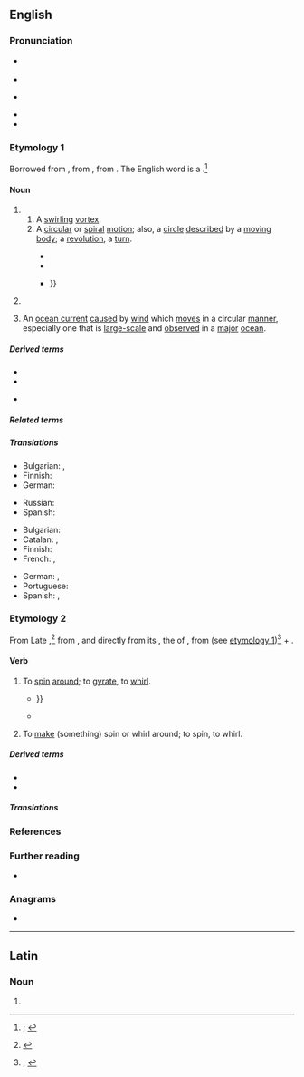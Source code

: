 ==English==
{{was wotd|2021|June|8}}

===Pronunciation===
{{multiple images
|direction = vertical
|image1 = Naruto whirlpool - Flickr - MShades.jpg
|caption1 = A gyre ''(sense 1.1)'' or [[whirlpool#Noun|whirlpool]], one of the {{w|Naruto whirlpools}} regularly seen in the {{w|Naruto Strait}}, [[Japan]].
|image2 = Oceanic gyres.png
|caption2 = A [[map#Noun|map]] [[show#Verb|showing]] the [[five]] [[major#Adjective|major]] [[oceanwide]] gyres ''(sense 3)''; from left to right, they are the [[Indian Ocean]], [[North Pacific]] and [[South Pacific]], and [[North Atlantic]] and [[South Atlantic]] gyres.
}}

* {{a|RP}} {{IPA|en|/d͡ʒaɪ.ə/}}
* {{audio|en|LL-Q1860 (eng)-Vealhurl-gyre.wav|Audio (Southern England)}}
* {{a|GA}} {{enPR|jīər}} {{IPA|en|/dʒaɪ.ɚ/}}
* {{rhymes|en|aɪə(ɹ)|s=1}}
* {{hyphenation|en|gy|re}}

===Etymology 1===
{{root|en|ine-pro|*gew-}}
Borrowed from {{bor|en|la|gȳrus|t=circle; circular motion}}, from {{der|en|grc|γῦρος|t=circle; ring}}, from {{der|en|ine-pro|*gew-|t=to bend; to curve}}. The English word is a {{doublet|en|gyro|gyrus|nocap=1}}.<ref>{{R:OED Online|pos=n|id=82897|date=December 2020|nodot=1}}; {{R:Lexico|pos=n}}</ref>

====Noun====
{{en-noun}}

# {{lb|en|chiefly|literary|poetic}}
## A [[swirling#Adjective|swirling]] [[vortex]].
## A [[circular#Adjective|circular]] or [[spiral#Adjective|spiral]] [[motion#Noun|motion]]; also, a [[circle#Noun|circle]] [[describe]]d by a [[moving#Adjective|moving]] [[body]]; a [[revolution]], a [[turn#Noun|turn]].
##: {{synonyms|en|circuit|whirl}}
##* {{RQ:Dryden Fables|chapter=Meleager and Atalanta|page=112|passage=Quick, and more quick he ſpins in giddy '''Gires''', / Then falls, and in much Foam his Soul expires.}}
##* {{RQ:Browning Aurora Leigh|pages=176–177|pageref=176|passage=What is art, / But life upon the larger scale, the higher, / When, graduating up in a spiral line / Of still expanding and ascending '''gyres''', / It pushes toward the intense significance / Of all things, hungry for the Infinite? / Art's life,—and where we live, we suffer and toil.}}
##* {{RQ:Yeats Michael Robartes|poem=The Second Coming|page=19|passage=Turning and turning in the widening '''gyre''' / The falcon cannot hear the falconer; / Things fall apart; the centre cannot hold; / Mere anarchy is loosed upon the world, {{...}}}}
# {{lb|en|anatomy|zootomy|archaic}} {{synonym of|en|gyrus|t=a [[fold#Noun|fold]] or [[ridge#Noun|ridge]] on the [[cerebral cortex]] of the [[brain#Noun|brain]]}}
# {{lb|en|oceanography}} An [[ocean current]] [[cause#Verb|caused]] by [[wind#Noun|wind]] which [[move#Verb|moves]] in a circular [[manner]], especially one that is [[large-scale]] and [[observe]]d in a [[major#Adjective|major]] [[ocean]].

=====Derived terms=====
* {{l|en|gyral}}
* {{l|en|gyrally}}
* {{l|en|gyreful}} {{qualifier|obsolete|rare}}

=====Related terms=====
{{col3|en
|[[gyrant]] {{qualifier|rare}}
|gyrate
|gyration
|gyrator
|gyratory
|gyrectomy
|gyrencephalate
|gyro
|gyrus
}}

=====Translations=====
{{trans-top|swirling vortex}}
* Bulgarian: {{t+|bg|вихър|m}}, {{t+|bg|водовъртеж|m}}
* Finnish: {{t+|fi|pyörre}}
* German: {{t+|de|Strudel|m}}
{{trans-mid}}
* Russian: {{t+|ru|вихрь|m}}
* Spanish: {{t+|es|remolino|m}}
{{trans-bottom}}

{{trans-top|circular or spiral motion}}
{{trans-mid}}
{{trans-bottom}}

{{trans-see|circle described by a moving body|circuit|revolution}}
{{trans-see|''synonym of'' gyrus|gyrus}}

{{trans-top|ocean current caused by wind which moves in a circular manner}}
* Bulgarian: {{t|bg|кръговрат}}
* Catalan: {{t+|ca|gir|m}}, {{t|ca|gir oceànic|m}}
* Finnish: {{t+|fi|pyörre}}
* French: {{t+|fr|gyre|m}}, {{t|fr|gyre océanique|m}}
{{trans-mid}}
* German: {{t|de|ozeanischer Wirbel|m}}, {{t+|de|Wirbel|m}}
* Portuguese: {{t+|pt|giro|m}}
* Spanish: {{t+|es|giro|m}}, {{t|es|giro oceánico|m}}
{{trans-bottom}}

===Etymology 2===
From Late {{inh|en|enm|giren|t=to turn (something) away; to cause (something) to revolve or rotate; to travel in a circle}},<ref>{{R:MED Online|entry=ǧīren|pos=v|id=MED18636}}</ref> from {{der|en|fro|girer|t=to turn}}, and directly from its {{glossary|etymon}} {{der|en|la|gȳrāre}}, the {{glossary|present}} {{glossary|active}} {{glossary|infinitive}} of {{m|la|gȳrō|t=to turn in a circle, rotate; to circle or revolve around}}, from {{m|la|gȳrus|t=circle; circular motion}} (see [[#Etymology 1|etymology 1]])<ref>{{R:OED Online|pos=v|id=82898|date=December 2020|nodot=1}}; {{R:Lexico|pos=v}}</ref> + {{m|la|-ō|pos={{glossary|suffix}} forming regular first-{{glossary|conjugation}} {{glossary|verb}}s}}.

====Verb====
{{en-verb}} {{term-label|en|literary|poetic}}

# {{lb|en|intransitive}} To [[spin#Verb|spin]] [[around]]; to [[gyrate]], to [[whirl#Verb|whirl]].
#: {{synonyms|en|revolve|rotate}}
#* {{RQ:Drayton Minor Poems|poem=From Eclogue ij|pages=240–241|pageref=241|lines=4–8|passage=The host of heauenly beautyes moue, / Depainted in their proper stories, / As well the fixd as wandring glories, / Which from their proper orbes not goe, / Whether they '''gyre''' swift or slowe: {{...}}}}
#* {{RQ:Carroll Looking-Glass|chapter=Looking-glass House|page=21|passage={{w|Jabberwocky}}. / 'Twas brillig, and the slithy toves / Did '''gyre''' and gimble in the wa[b]e; / All mimsy were the borogoves, / And the mome raths outgrabe.}}
# {{lb|en|transitive|rare}} To [[make#Verb|make]] (something) spin or whirl around; to spin, to whirl.

=====Derived terms=====
* {{l|en|gyring|pos=adjective, noun}}
* {{l|en|gyringly}}

=====Translations=====
{{trans-see|to spin around|gyrate|whirl}}
{{trans-see|to make (something) spin or whirl around|spin|whirl}}

===References===
<references/>

===Further reading===
* {{pedia|ocean gyre}}

===Anagrams===
* {{anagrams|en|a=egry|-ergy|Grey|grey}}

----

==Latin==

===Noun===
{{la-noun-form|gȳre}}

# {{inflection of|la|gȳrus||voc|s}}